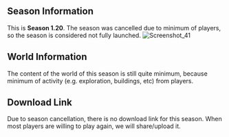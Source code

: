 ## Season Information
This is **Season 1.20**. The season was cancelled due to minimum of players, so the season is considered not fully launched.
![Screenshot_41](../../../public/img/Screenshot_41.png "Season cancellation")

## World Information
The content of the world of this season is still quite minimum, because minimum of activity (e.g. exploration, buildings, etc) from players.

## Download Link
Due to season cancellation, there is no download link for this season. When most players are willing to play again, we will share/upload it.
